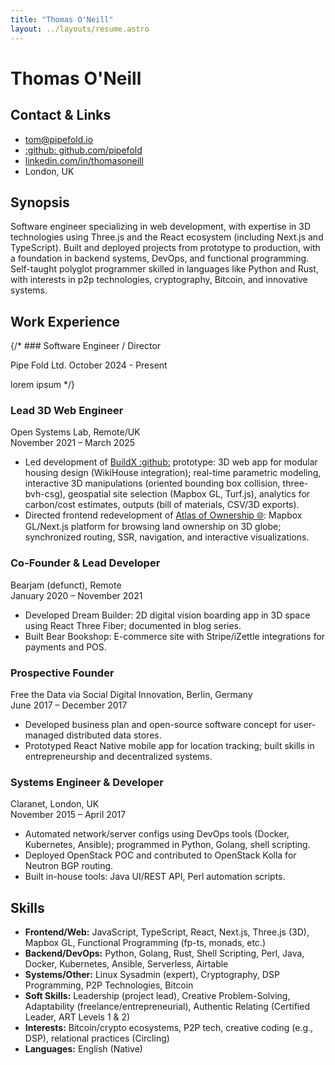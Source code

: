 ```yaml
---
title: "Thomas O'Neill"
layout: ../layouts/resume.astro
---
```



<div class="flex justify-center">

# Thomas O'Neill

</div>

<div class="flex justify-between items-start gap-12 mb-8 mt-12">

<div class="contact-links flex-[2]">

## <Pictogram name="world--community--grid" className='-scale-x-100' /> Contact & Links

- [<Icon name="envelope" class="font-bold stroke-3" /> tom@pipefold.io](mailto:tom@pipefold.io)
- [:github: github.com/pipefold](https://github.com/pipefold)
- [<Icon name="linkedin"/> linkedin.com/in/thomasoneill](https://linkedin.com/in/pipefoldtom)
- <Icon name="earth" />  London, UK

</div>

<div class="flex-[3]">

## <Pictogram name="tornado" className='scale-90 translate-y-4' /> Synopsis

Software engineer specializing in web development, with expertise in 3D technologies using Three.js and the React ecosystem (including Next.js and TypeScript). Built and deployed projects from prototype to production, with a foundation in backend systems, DevOps, and functional programming. Self-taught polyglot programmer skilled in languages like Python and Rust, with interests in p2p technologies, cryptography, Bitcoin, and innovative systems.

</div>

</div>

<div className="mt-12" />

## <Pictogram name="small-components-making-a-larger-whole" /> Work Experience

{/* ### Software Engineer / Director

Pipe Fold Ltd.
October 2024 - Present

lorem ipsum */}

### Lead 3D Web Engineer

Open Systems Lab, Remote/UK  
November 2021 – March 2025

- Led development of [<span>BuildX</span> :github:](https://github.com/pipefold/buildx-app/blob/main/README.md) prototype: 3D web app for modular housing design (WikiHouse integration); real-time parametric modeling, interactive 3D manipulations (oriented bounding box collision, three-bvh-csg), geospatial site selection (Mapbox GL, Turf.js), analytics for carbon/cost estimates, outputs (bill of materials, CSV/3D exports).
- Directed frontend redevelopment of [<span>Atlas of Ownership</span> :globe_with_meridians:](https://atlasofownership.org): Mapbox GL/Next.js platform for browsing land ownership on 3D globe; synchronized routing, SSR, navigation, and interactive visualizations.

### Co-Founder & Lead Developer

Bearjam (defunct), Remote  
January 2020 – November 2021

- Developed Dream Builder: 2D digital vision boarding app in 3D space using React Three Fiber; documented in blog series.
- Built Bear Bookshop: E-commerce site with Stripe/iZettle integrations for payments and POS.

### Prospective Founder

Free the Data via Social Digital Innovation, Berlin, Germany  
June 2017 – December 2017

- Developed business plan and open-source software concept for user-managed distributed data stores.
- Prototyped React Native mobile app for location tracking; built skills in entrepreneurship and decentralized systems.

### Systems Engineer & Developer

Claranet, London, UK  
November 2015 – April 2017

- Automated network/server configs using DevOps tools (Docker, Kubernetes, Ansible); programmed in Python, Golang, shell scripting.
- Deployed OpenStack POC and contributed to OpenStack Kolla for Neutron BGP routing.
- Built in-house tools: Java UI/REST API, Perl automation scripts.

<div className="mt-12" />

## <Pictogram name="heat--map--01" /> Skills

- **Frontend/Web:** JavaScript, TypeScript, React, Next.js, Three.js (3D), Mapbox GL, Functional Programming (fp-ts, monads, etc.)
- **Backend/DevOps:** Python, Golang, Rust, Shell Scripting, Perl, Java, Docker, Kubernetes, Ansible, Serverless, Airtable
- **Systems/Other:** Linux Sysadmin (expert), Cryptography, DSP Programming, P2P Technologies, Bitcoin
- **Soft Skills:** Leadership (project lead), Creative Problem-Solving, Adaptability (freelance/entrepreneurial), Authentic Relating (Certified Leader, ART Levels 1 & 2)
- **Interests:** Bitcoin/crypto ecosystems, P2P tech, creative coding (e.g., DSP), relational practices (Circling)
- **Languages:** English (Native)

